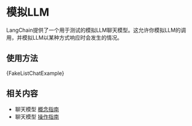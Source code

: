 # 模拟LLM

LangChain提供了一个用于测试的模拟LLM聊天模型。这允许你模拟LLM的调用，并模拟LLM以某种方式响应时会发生的情况。

## 使用方法


<CodeBlock language="typescript">{FakeListChatExample}</CodeBlock>

## 相关内容

- 聊天模型 [概念指南](/docs/concepts/chat_models)
- 聊天模型 [操作指南](/docs/how_to/#chat-models)
